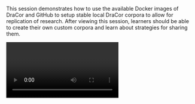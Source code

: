 This session demonstrates how to use the available Docker images of DraCor and GitHub to setup stable local DraCor corpora to allow for replication of research. After viewing this session, learners should be able to create their own custom corpora and learn about strategies for sharing them.

<Video provider="youtube">

</Video>
